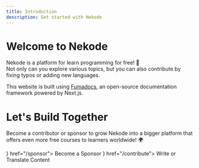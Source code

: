 ```yaml
---
title: Introduction
description: Get started with Nekode  
---
```



# Welcome to Nekode

Nekode is a platform for learn programming for free! 🚀  
Not only can you explore various topics, but you can also contribute by fixing typos or adding new languages.

This website is built using [Fumadocs](https://fumadocs.vercel.app/), an open-source documentation framework powered by Next.js.  

# Let's Build Together  

Become a contributor or sponsor to grow Nekode into a bigger platform that offers even more free courses to learners worldwide! 🌍  

<Cards>
  <Card 
    icon={ <RiStarFill/> }
    href="/sponsor">
    Become a Sponsor
  </Card> 
  <Card 
    icon={ <RiEdit2Line/> }
    href="/contribute">
    Write or Translate Content
  </Card> 
</Cards>
